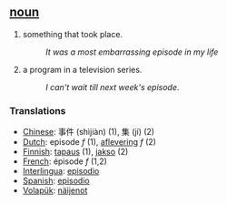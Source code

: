 == [[noun]] ==
#something that took place.
#:''It was a most embarrassing episode in my life''
#a program in a television series.
#:''I can't wait till next week's episode''.

=== Translations ===
*[[Chinese]]: 事件 (shìjiàn) (1), 集 (jí) (2)
*[[Dutch]]: episode ''f'' (1), [[aflevering]] ''f'' (2)
*[[Finnish]]: [[tapaus]] (1), [[jakso]] (2)
*[[French]]: épisode ''f'' (1,2)
*[[Interlingua]]: [[episodio]]
*[[Spanish]]: [[episodio]]
*[[Volapük]]: [[näijenot]]